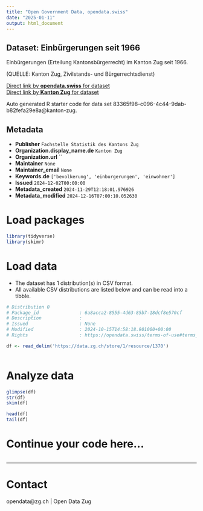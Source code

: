 ```yaml
---
title: "Open Government Data, opendata.swiss"
date: "2025-01-11"
output: html_document
---
```


## Dataset: Einbürgerungen seit 1966

Einbürgerungen (Erteilung Kantonsbürgerrecht)  im Kanton Zug seit 1966.

(QUELLE: Kanton Zug, Zivilstands- und Bürgerrechtsdienst)

[Direct link by **opendata.swiss** for dataset](https://opendata.swiss/de/dataset/einburgerungen-seit-1966)<br>
[Direct link by **Kanton Zug** for dataset](https://www.zg.ch/behoerden/gesundheitsdirektion/statistikfachstelle/themen/01bevoelkerungszahlen/bevoelkerungsstand)

Auto generated R starter code for data set 83365f98-c096-4c44-9dab-b82fefa29e8a@kanton-zug.

## Metadata

- **Publisher** `Fachstelle Statistik des Kantons Zug`
- **Organization.display_name.de** `Kanton Zug`
- **Organization.url** ``
- **Maintainer** `None`
- **Maintainer_email** `None`
- **Keywords.de** `['bevolkerung', 'einburgerungen', 'einwohner']`
- **Issued** `2024-12-02T00:00:00`
- **Metadata_created** `2024-11-29T12:18:01.976926`
- **Metadata_modified** `2024-12-16T07:00:10.052630`


# Load packages

```r

library(tidyverse)
library(skimr)

```

# Load data

-   The dataset has 1 distribution(s) in CSV format.
-   All available CSV distributions are listed below and can be read into a tibble.

```r

# Distribution 0
# Package_id               : 6a8acca2-8555-4d63-85b7-18dcf8e570cf
# Description              : 
# Issued                   : None
# Modified                 : 2024-10-15T14:58:18.901000+00:00
# Rights                   : https://opendata.swiss/terms-of-use#terms_by

df <- read_delim('https://data.zg.ch/store/1/resource/1370')



```

# Analyze data

```r

glimpse(df)
str(df)
skim(df)

head(df)
tail(df)

```

# Continue your code here...

```r

```

------------------------------------------------------------------------

# Contact

opendata@zg.ch | Open Data Zug
